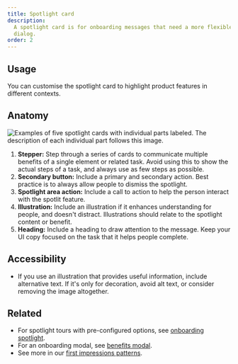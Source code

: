 ```yaml
---
title: Spotlight card
description:
  A spotlight card is for onboarding messages that need a more flexible layout, or don't require a
  dialog.
order: 2
---
```


## Usage

You can customise the spotlight card to highlight product features in different contexts.

## Anatomy

![Examples of five spotlight cards with individual parts labeled. The description of each individual part follows this image.](images/spotlight-card-anatomy.png)

1. **Stepper:** Step through a series of cards to communicate multiple benefits of a single element
   or related task. Avoid using this to show the actual steps of a task, and always use as few steps
   as possible.
2. **Secondary button:** Include a primary and secondary action. Best practice is to always allow
   people to dismiss the spotlight.
3. **Spotlight area action:** Include a call to action to help the person interact with the spotlit
   feature.
4. **Illustration:** Include an illustration if it enhances understanding for people, and doesn't
   distract. Illustrations should relate to the spotlight content or benefit.
5. **Heading:** Include a heading to draw attention to the message. Keep your UI copy focused on the
   task that it helps people complete.

## Accessibility

- If you use an illustration that provides useful information, include alternative text. If it's
  only for decoration, avoid alt text, or consider removing the image altogether.

## Related

- For spotlight tours with pre-configured options, see
  [onboarding spotlight](/components/onboarding/examples).
- For an onboarding modal, see [benefits modal](/onboarding/benefits-modal/examples).
- See more in our
  [first impressions patterns](/components/onboarding/usage#first-impressions-patterns).
